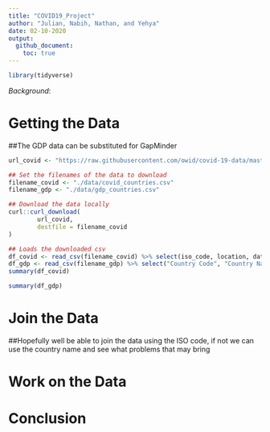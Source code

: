 ```yaml
---
title: "COVID19_Project"
author: "Julian, Nabih, Nathan, and Yehya"
date: 02-10-2020
output:
  github_document:
    toc: true
---
```


```r
library(tidyverse)
```

*Background*:


# Getting the Data
<!------------------------------------------------------>
##The GDP data can be substituted for GapMinder
```r
url_covid <- "https://raw.githubusercontent.com/owid/covid-19-data/master/public/data/owid-covid-data.csv"

## Set the filenames of the data to download
filename_covid <- "./data/covid_countries.csv"
filename_gdp <- "./data/gdp_countries.csv"

## Download the data locally
curl::curl_download(
        url_covid,
        destfile = filename_covid
)

## Loads the downloaded csv
df_covid <- read_csv(filename_covid) %>% select(iso_code, location, date, total_cases, total_deaths, population)
df_gdp <- read_csv(filename_gdp) %>% select("Country Code", "Country Name", "Indicator Name", "Indicator Code", "2019")
summary(df_covid)

summary(df_gdp)
```

# Join the Data
<!-- -------------------------------------------------- -->
##Hopefully well be able to join the data using the ISO code, if not we can use the country name and see what problems that may bring


# Work on the Data
<!-- -------------------------------------------------- -->

# Conclusion
<!-- -------------------------------------------------- -->